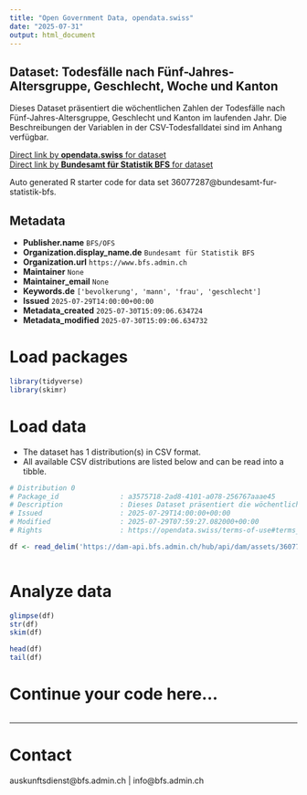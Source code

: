 ```yaml
---
title: "Open Government Data, opendata.swiss"
date: "2025-07-31"
output: html_document
---
```


## Dataset: Todesfälle nach Fünf-Jahres-Altersgruppe, Geschlecht, Woche und Kanton

Dieses Dataset präsentiert die wöchentlichen Zahlen der Todesfälle nach Fünf-Jahres-Altersgruppe, Geschlecht und Kanton im laufenden Jahr. Die Beschreibungen der Variablen in der CSV-Todesfalldatei sind im Anhang verfügbar.

[Direct link by **opendata.swiss** for dataset](https://opendata.swiss/de/dataset/todesfalle-nach-funf-jahres-altersgruppe-geschlecht-woche-und-kanton37)<br>
[Direct link by **Bundesamt für Statistik BFS** for dataset](https://www.bfs.admin.ch/asset/de/ts-q-01.04.02.01.30-P)

Auto generated R starter code for data set 36077287@bundesamt-fur-statistik-bfs.

## Metadata

- **Publisher.name** `BFS/OFS`
- **Organization.display_name.de** `Bundesamt für Statistik BFS`
- **Organization.url** `https://www.bfs.admin.ch`
- **Maintainer** `None`
- **Maintainer_email** `None`
- **Keywords.de** `['bevolkerung', 'mann', 'frau', 'geschlecht']`
- **Issued** `2025-07-29T14:00:00+00:00`
- **Metadata_created** `2025-07-30T15:09:06.634724`
- **Metadata_modified** `2025-07-30T15:09:06.634732`


# Load packages

```r

library(tidyverse)
library(skimr)

```

# Load data

-   The dataset has 1 distribution(s) in CSV format.
-   All available CSV distributions are listed below and can be read into a tibble.

```r

# Distribution 0
# Package_id               : a3575718-2ad8-4101-a078-256767aaae45
# Description              : Dieses Dataset präsentiert die wöchentlichen Zahlen der Todesfälle nach Fünf-Jahres-Altersgruppe, Geschlecht und Kanton im laufenden Jahr. Die Beschreibungen der Variablen in der CSV-Todesfalldatei sind im Anhang verfügbar.
# Issued                   : 2025-07-29T14:00:00+00:00
# Modified                 : 2025-07-29T07:59:27.082000+00:00
# Rights                   : https://opendata.swiss/terms-of-use#terms_by_ask

df <- read_delim('https://dam-api.bfs.admin.ch/hub/api/dam/assets/36077300/master')



```

# Analyze data

```r

glimpse(df)
str(df)
skim(df)

head(df)
tail(df)

```

# Continue your code here...

```r

```

------------------------------------------------------------------------

# Contact

auskunftsdienst@bfs.admin.ch | info@bfs.admin.ch
